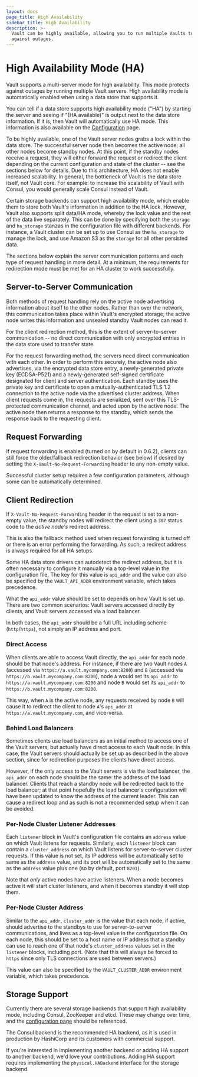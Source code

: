 ```yaml
---
layout: docs
page_title: High Availability
sidebar_title: High Availability
description: >-
  Vault can be highly available, allowing you to run multiple Vaults to protect
  against outages.
---
```


# High Availability Mode (HA)

Vault supports a multi-server mode for high availability. This mode protects
against outages by running multiple Vault servers. High availability mode
is automatically enabled when using a data store that supports it.

You can tell if a data store supports high availability mode ("HA") by starting
the server and seeing if "(HA available)" is output next to the data store
information. If it is, then Vault will automatically use HA mode. This
information is also available on the
[Configuration](/vault/docs/configuration) page.

To be highly available, one of the Vault server nodes grabs a lock within the
data store. The successful server node then becomes the active node; all other
nodes become standby nodes. At this point, if the standby nodes receive a
request, they will either forward the request or redirect the client depending
on the current configuration and state of the cluster -- see the sections below
for details. Due to this architecture, HA does not enable increased
scalability. In general, the bottleneck of Vault is the data store itself, not
Vault core. For example: to increase the scalability of Vault with Consul, you
would generally scale Consul instead of Vault.

Certain storage backends can support high availability mode, which enable them
to store both Vault's information in addition to the HA lock. However, Vault
also supports split data/HA mode, whereby the lock value and the rest of the
data live separately. This can be done by specifying both the `storage` and
`ha_storage` stanzas in the configuration file with different backends. For
instance, a Vault cluster can be set up to use Consul as the `ha_storage` to
manage the lock, and use Amazon S3 as the `storage` for all other persisted
data.

The sections below explain the server communication patterns and each type of
request handling in more detail. At a minimum, the requirements for redirection
mode must be met for an HA cluster to work successfully.

## Server-to-Server Communication

Both methods of request handling rely on the active node advertising
information about itself to the other nodes. Rather than over the network, this
communication takes place within Vault's encrypted storage; the active node
writes this information and unsealed standby Vault nodes can read it.

For the client redirection method, this is the extent of server-to-server
communication -- no direct communication with only encrypted entries in the
data store used to transfer state.

For the request forwarding method, the servers need direct communication with
each other. In order to perform this securely, the active node also advertises,
via the encrypted data store entry, a newly-generated private key (ECDSA-P521)
and a newly-generated self-signed certificate designated for client and server
authentication. Each standby uses the private key and certificate to open a
mutually-authenticated TLS 1.2 connection to the active node via the advertised
cluster address. When client requests come in, the requests are serialized,
sent over this TLS-protected communication channel, and acted upon by the
active node. The active node then returns a response to the standby, which
sends the response back to the requesting client.

## Request Forwarding

If request forwarding is enabled (turned on by default in 0.6.2), clients can
still force the older/fallback redirection behavior (see below) if desired by
setting the `X-Vault-No-Request-Forwarding` header to any non-empty value.

Successful cluster setup requires a few configuration parameters, although some
can be automatically determined.

## Client Redirection

If `X-Vault-No-Request-Forwarding` header in the request is set to a non-empty
value, the standby nodes will redirect the client using a `307` status code to
the _active node's_ redirect address.

This is also the fallback method used when request forwarding is turned off or
there is an error performing the forwarding. As such, a redirect address is
always required for all HA setups.

Some HA data store drivers can autodetect the redirect address, but it is often
necessary to configure it manually via a top-level value in the configuration
file. The key for this value is `api_addr` and the value can also be specified
by the `VAULT_API_ADDR` environment variable, which takes precedence.

What the `api_addr` value should be set to depends on how Vault is set up.
There are two common scenarios: Vault servers accessed directly by clients, and
Vault servers accessed via a load balancer.

In both cases, the `api_addr` should be a full URL including scheme
(`http`/`https`), not simply an IP address and port.

### Direct Access

When clients are able to access Vault directly, the `api_addr` for each
node should be that node's address. For instance, if there are two Vault nodes
`A` (accessed via `https://a.vault.mycompany.com:8200`) and `B` (accessed via
`https://b.vault.mycompany.com:8200`), node `A` would set its `api_addr`
to `https://a.vault.mycompany.com:8200` and node `B` would set its
`api_addr` to `https://b.vault.mycompany.com:8200`.

This way, when `A` is the active node, any requests received by node `B` will
cause it to redirect the client to node `A`'s `api_addr` at
`https://a.vault.mycompany.com`, and vice-versa.

### Behind Load Balancers

Sometimes clients use load balancers as an initial method to access one of the
Vault servers, but actually have direct access to each Vault node. In this
case, the Vault servers should actually be set up as described in the above
section, since for redirection purposes the clients have direct access.

However, if the only access to the Vault servers is via the load balancer, the
`api_addr` on each node should be the same: the address of the load
balancer. Clients that reach a standby node will be redirected back to the load
balancer; at that point hopefully the load balancer's configuration will have
been updated to know the address of the current leader. This can cause a
redirect loop and as such is not a recommended setup when it can be avoided.

### Per-Node Cluster Listener Addresses

Each `listener` block in Vault's configuration file contains an `address` value
on which Vault listens for requests. Similarly, each `listener` block can
contain a `cluster_address` on which Vault listens for server-to-server cluster
requests. If this value is not set, its IP address will be automatically set to
same as the `address` value, and its port will be automatically set to the same
as the `address` value plus one (so by default, port `8201`).

Note that _only_ active nodes have active listeners. When a node becomes active
it will start cluster listeners, and when it becomes standby it will stop them.

### Per-Node Cluster Address

Similar to the `api_addr`, `cluster_addr` is the value that each node, if
active, should advertise to the standbys to use for server-to-server
communications, and lives as a top-level value in the configuration file. On
each node, this should be set to a host name or IP address that a standby can
use to reach one of that node's `cluster_address` values set in the `listener`
blocks, including port. (Note that this will always be forced to `https` since
only TLS connections are used between servers.)

This value can also be specified by the `VAULT_CLUSTER_ADDR` environment
variable, which takes precedence.

## Storage Support

Currently there are several storage backends that support high availability
mode, including Consul, ZooKeeper and etcd. These may change over time, and the
[configuration page](/vault/docs/configuration) should be referenced.

The Consul backend is the recommended HA backend, as it is used in production
by HashiCorp and its customers with commercial support.

If you're interested in implementing another backend or adding HA support to
another backend, we'd love your contributions. Adding HA support requires
implementing the `physical.HABackend` interface for the storage backend.
